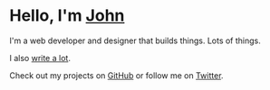 
# Hello, I'm [John](/about)

I'm a web developer and designer that builds things. Lots of things.

I also [write a lot](/writing).

Check out my projects on [GitHub][gh] or follow me on [Twitter][tw].

[gh]: https://github.com/johno
[tw]: https://twitter.com/4lpine
